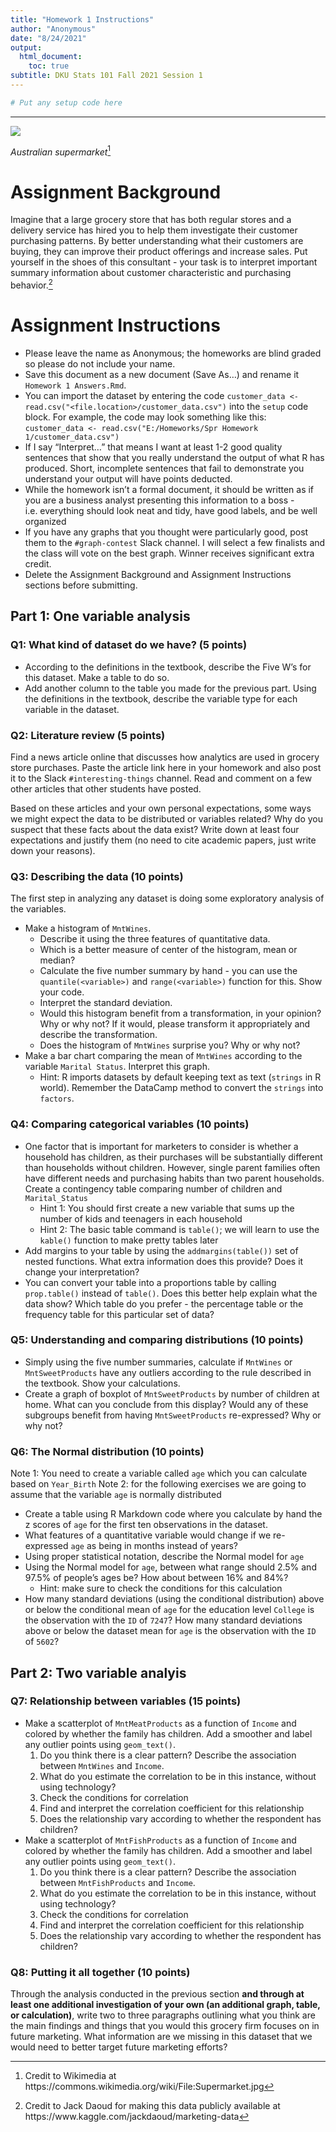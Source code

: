```yaml
---
title: "Homework 1 Instructions"
author: "Anonymous"
date: "8/24/2021"
output:
  html_document:
    toc: true
subtitle: DKU Stats 101 Fall 2021 Session 1
---
```


```r
# Put any setup code here
```

***

![](supermarket.jpg)

*Australian supermarket*^[Credit to Wikimedia at https://commons.wikimedia.org/wiki/File:Supermarket.jpg]

# Assignment Background

Imagine that a large grocery store that has both regular stores and a delivery service has hired you to help them investigate their customer purchasing patterns. By better understanding what their customers are buying, they can improve their product offerings and increase sales. Put yourself in the shoes of this consultant - your task is to interpret important summary information about customer characteristic and purchasing behavior.^[Credit to Jack Daoud for making this data publicly available at https://www.kaggle.com/jackdaoud/marketing-data]    

# Assignment Instructions

- Please leave the name as Anonymous; the homeworks are blind graded so please do not include your name.
- Save this document as a new document (Save As...) and rename it `Homework 1 Answers.Rmd`. 
- You can import the dataset by entering the code `customer_data <- read.csv("<file.location>/customer_data.csv")` into the `setup` code block. For example, the code may look something like this: `customer_data <- read.csv("E:/Homeworks/Spr Homework 1/customer_data.csv")` 
- If I say "Interpret..." that means I want at least 1-2 good quality sentences that show that you really understand the output of what R has produced. Short, incomplete sentences that fail to demonstrate you understand your output will have points deducted.
- While the homework isn't a formal document, it should be written as if you are a business analyst presenting this information to a boss - i.e. everything should look neat and tidy, have good labels, and be well organized
- If you have any graphs that you thought were particularly good, post them to the `#graph-contest` Slack channel. I will select a few finalists and the class will vote on the best graph. Winner receives significant extra credit.
- Delete the Assignment Background and Assignment Instructions sections before submitting.

## Part 1: One variable analysis

### Q1: What kind of dataset do we have? (5 points)

- According to the definitions in the textbook, describe the Five W's for this dataset. Make a table to do so.
- Add another column to the table you made for the previous part. Using the definitions in the textbook, describe the variable type for each variable in the dataset.

### Q2: Literature review (5 points)

Find a news article online that discusses how analytics are used in grocery store purchases. Paste the article link here in your homework and also post it to the Slack `#interesting-things` channel. Read and comment on a few other articles that other students have posted. 

Based on these articles and your own personal expectations, some ways we might expect the data to be distributed or variables related? Why do you suspect that these facts about the data exist? Write down at least four expectations and justify them (no need to cite academic papers, just write down your reasons).

### Q3: Describing the data (10 points)

The first step in analyzing any dataset is doing some exploratory analysis of the variables.

- Make a histogram of `MntWines`. 
  + Describe it using the three features of quantitative data.
  + Which is a better measure of center of the histogram, mean or median?
  + Calculate the five number summary by hand - you can use the `quantile(<variable>)` and `range(<variable>)` function for this. Show your code.
  + Interpret the standard deviation.
  + Would this histogram benefit from a transformation, in your opinion? Why or why not? If it would, please transform it appropriately and describe the transformation.
  + Does the histogram of `MntWines` surprise you? Why or why not?
- Make a bar chart comparing the mean of `MntWines` according to the variable `Marital Status`. Interpret this graph.
  + Hint: R imports datasets by default keeping text as text (`strings` in R world). Remember the DataCamp method to convert the `strings` into `factors`.
  
### Q4: Comparing categorical variables (10 points)

- One factor that is important for marketers to consider is whether a household has children, as their purchases will be substantially different than households without children. However, single parent families often have different needs and purchasing habits than two parent households. Create a contingency table comparing number of children and `Marital_Status`  
  + Hint 1: You should first create a new variable that sums up the number of kids and teenagers in each household 
  + Hint 2: The basic table command is `table()`; we will learn to use the `kable()` function to make pretty tables later
- Add margins to your table by using the `addmargins(table())` set of nested functions. What extra information does this provide? Does it change your interpretation?
- You can convert your table into a proportions table by calling `prop.table()` instead of `table()`. Does this better help explain what the data show? Which table do you prefer - the percentage table or the frequency table for this particular set of data?

### Q5: Understanding and comparing distributions (10 points)

- Simply using the five number summaries, calculate if `MntWines` or `MntSweetProducts` have any outliers according to the rule described in the textbook. Show your calculations.
- Create a graph of boxplot of `MntSweetProducts` by number of children at home. What can you conclude from this display? Would any of these subgroups benefit from having `MntSweetProducts` re-expressed? Why or why not?

### Q6: The Normal distribution (10 points)

Note 1: You need to create a variable called `age` which you can calculate based on `Year_Birth` 
Note 2: for the following exercises we are going to assume that the variable `age` is normally distributed

- Create a table using R Markdown code where you calculate by hand the z scores of `age` for the first ten observations in the dataset. 
- What features of a quantitative variable would change if we re-expressed `age` as being in months instead of years?
- Using proper statistical notation, describe the Normal model for `age`
- Using the Normal model for `age`, between what range should 2.5% and 97.5% of people's ages be? How about between 16% and 84%? 
  + Hint: make sure to check the conditions for this calculation
- How many standard deviations (using the conditional distribution) above or below the conditional mean of `age` for the education level `College` is the observation with the `ID` of `7247`? How many standard deviations above or below the dataset mean for `age` is the observation with the `ID` of `5602`?

## Part 2: Two variable analyis

### Q7: Relationship between variables (15 points)

- Make a scatterplot of `MntMeatProducts` as a function of `Income` and colored by whether the family has children. Add a smoother and label any outlier points using `geom_text()`.
    1. Do you think there is a clear pattern? Describe the association between `MntWines` and `Income`.
    2. What do you estimate the correlation to be in this instance, without using technology?
    3. Check the conditions for correlation
    4. Find and interpret the correlation coefficient for this relationship
    5. Does the relationship vary according to whether the respondent has children?

- Make a scatterplot of `MntFishProducts` as a function of `Income` and colored by whether the family has children. Add a smoother and label any outlier points using `geom_text()`.
    1. Do you think there is a clear pattern? Describe the association between `MntFishProducts` and `Income`.
    2. What do you estimate the correlation to be in this instance, without using technology?
    3. Check the conditions for correlation
    4. Find and interpret the correlation coefficient for this relationship
    5. Does the relationship vary according to whether the respondent has children?

### Q8: Putting it all together (10 points)

Through the analysis conducted in the previous section **and through at least one additional investigation of your own (an additional graph, table, or calculation)**, write two to three paragraphs outlining what you think are the main findings and things that you would this grocery firm focuses on in future marketing. What information are we missing in this dataset that we would need to better target future marketing efforts?

